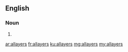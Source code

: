 ==English==

===Noun===
{{head|en|plural}}

# {{plural of|allayer|lang=en}}

[[ar:allayers]]
[[fr:allayers]]
[[ku:allayers]]
[[mg:allayers]]
[[my:allayers]]